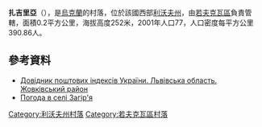 {{coord|50|12|44|N|23|40|31|E|scale:100000|display=title}}

'''扎吉里亞'''（{{lang-uk|Загір'я}}），是[[烏克蘭|烏克蘭]]的村落，位於該國西部[[利沃夫州|利沃夫州]]，由[[若夫克瓦區|若夫克瓦區]]負責管轄，面積0.2平方公里，海拔高度252米，2001年人口77，人口密度每平方公里390.86人。

==參考資料==
*[http://www.uaidx.com/13/280/index Довідник поштових індексів України. Львівська область. Жовківський район] {{Wayback|url=http://www.uaidx.com/13/280/index |date=20161003171007 }}
* [http://weather.in.ua/ua/l'vovskaja/8157 Погода в селі Загір'я] {{Wayback|url=http://weather.in.ua/ua/l'vovskaja/8157 |date=20160305094005 }}

{{DEFAULTSORT:Загір'я}}
[[Category:利沃夫州村落|Category:利沃夫州村落]]
[[Category:若夫克瓦區村落|Category:若夫克瓦區村落]]


{{Lviv-geo-stub}}